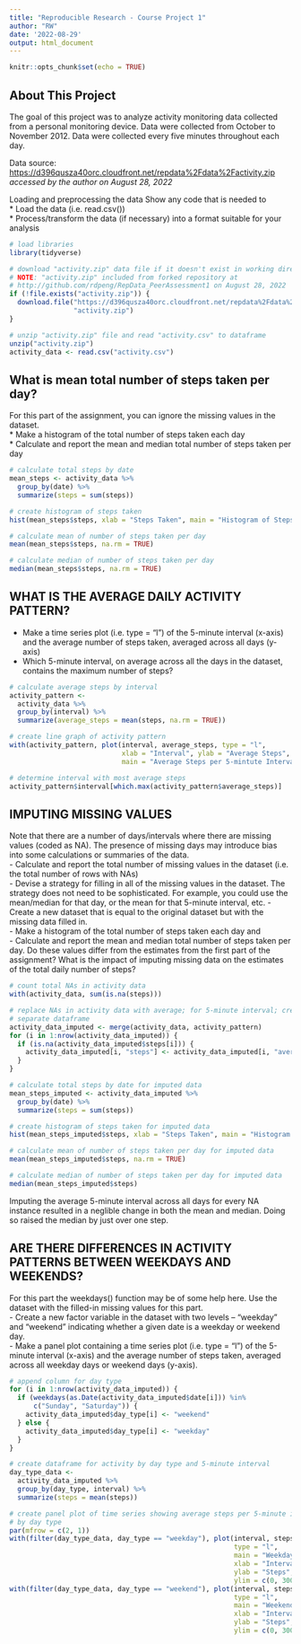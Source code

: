 ---
title: "Reproducible Research - Course Project 1"
author: "RW"
date: '2022-08-29'
output: html_document
---

```{r setup, include=FALSE}
knitr::opts_chunk$set(echo = TRUE)
```

## About This Project
The goal of this project was to analyze activity monitoring data collected from 
a personal monitoring device. Data were collected from October to November 2012.
 Data were collected every five minutes throughout each day.  
 
Data source: [https://d396qusza40orc.cloudfront.net/repdata%2Fdata%2Factivity.zip](https://d396qusza40orc.cloudfront.net/repdata%2Fdata%2Factivity.zip) \
*accessed by the author on August 28, 2022*

Loading and preprocessing the data
Show any code that is needed to \
* Load the data (i.e. read.csv())  
* Process/transform the data (if necessary) into a format suitable for your 
analysis

```{r loading_preprocessing}
# load libraries
library(tidyverse)

# download "activity.zip" data file if it doesn't exist in working directory
# NOTE: "activity.zip" included from forked repository at
# http://github.com/rdpeng/RepData_PeerAssessment1 on August 28, 2022
if (!file.exists("activity.zip")) {
  download.file("https://d396qusza40orc.cloudfront.net/repdata%2Fdata%2Factivity.zip",
                "activity.zip")
}

# unzip "activity.zip" file and read "activity.csv" to dataframe
unzip("activity.zip")
activity_data <- read.csv("activity.csv")
```

## What is mean total number of steps taken per day?
For this part of the assignment, you can ignore the missing values in the
dataset.  
* Make a histogram of the total number of steps taken each day  
* Calculate and report the mean and median total number of steps taken per day

```{r mean_steps}
# calculate total steps by date
mean_steps <- activity_data %>% 
  group_by(date) %>% 
  summarize(steps = sum(steps))

# create histogram of steps taken
hist(mean_steps$steps, xlab = "Steps Taken", main = "Histogram of Steps Taken")

# calculate mean of number of steps taken per day
mean(mean_steps$steps, na.rm = TRUE)

# calculate median of number of steps taken per day
median(mean_steps$steps, na.rm = TRUE)
```

## WHAT IS THE AVERAGE DAILY ACTIVITY PATTERN?
- Make a time series plot (i.e. type = "l") of the 5-minute interval (x-axis) 
and the average number of steps taken, averaged across all days (y-axis)  
- Which 5-minute interval, on average across all the days in the dataset, 
contains the maximum number of steps?

```{r activity_pattern}
# calculate average steps by interval
activity_pattern <-
  activity_data %>% 
  group_by(interval) %>% 
  summarize(average_steps = mean(steps, na.rm = TRUE))

# create line graph of activity pattern
with(activity_pattern, plot(interval, average_steps, type = "l", 
                            xlab = "Interval", ylab = "Average Steps", 
                            main = "Average Steps per 5-mintute Interval"))

# determine interval with most average steps
activity_pattern$interval[which.max(activity_pattern$average_steps)]
```

## IMPUTING MISSING VALUES
Note that there are a number of days/intervals where there are missing values
(coded as NA). The presence of missing days may introduce bias into some
calculations or summaries of the data.  
- Calculate and report the total number of missing values in the dataset (i.e. 
the total number of rows with NAs)  
- Devise a strategy for filling in all of the missing values in the dataset.
 The strategy does not need to be sophisticated. For example, you could use the 
 mean/median for that day, or the mean for that 5-minute interval, etc.
- Create a new dataset that is equal to the original dataset but with the 
missing data filled in.  
- Make a histogram of the total number of steps taken each day and  
- Calculate and report the mean and median total number of steps taken per day.
 Do these values differ from the estimates from the first part of the 
 assignment? What is the impact of imputing missing data on the estimates of 
 the total daily number of steps?  

```{r imputation}
# count total NAs in activity data
with(activity_data, sum(is.na(steps)))

# replace NAs in activity data with average; for 5-minute interval; create as a
# separate dataframe
activity_data_imputed <- merge(activity_data, activity_pattern)
for (i in 1:nrow(activity_data_imputed)) {
  if (is.na(activity_data_imputed$steps[i])) {
    activity_data_imputed[i, "steps"] <- activity_data_imputed[i, "average_steps"]
  }
}

# calculate total steps by date for imputed data
mean_steps_imputed <- activity_data_imputed %>% 
  group_by(date) %>% 
  summarize(steps = sum(steps))

# create histogram of steps taken for imputed data
hist(mean_steps_imputed$steps, xlab = "Steps Taken", main = "Histogram of Steps Taken (imputed)")

# calculate mean of number of steps taken per day for imputed data
mean(mean_steps_imputed$steps, na.rm = TRUE)

# calculate median of number of steps taken per day for imputed data
median(mean_steps_imputed$steps)
```

Imputing the average 5-minute interval across all days for every NA instance
resulted in a neglible change in both the mean and median. Doing so raised the
median by just over one step.

## ARE THERE DIFFERENCES IN ACTIVITY PATTERNS BETWEEN WEEKDAYS AND WEEKENDS?
For this part the weekdays() function may be of some help here. Use the dataset 
with the filled-in missing values for this part.  
- Create a new factor variable in the dataset with two levels -- "weekday" and 
"weekend" indicating whether a given date is a weekday or weekend day. \
- Make a panel plot containing a time series plot (i.e. type = "l") of the 
5-minute interval (x-axis) and the average number of steps taken, averaged
across all weekday days or weekend days (y-axis).

```{r day_type}
# append column for day type
for (i in 1:nrow(activity_data_imputed)) {
  if (weekdays(as.Date(activity_data_imputed$date[i])) %in% 
      c("Sunday", "Saturday")) {
    activity_data_imputed$day_type[i] <- "weekend"
  } else {
    activity_data_imputed$day_type[i] <- "weekday"
  }
}

# create dataframe for activity by day type and 5-minute interval
day_type_data <-
  activity_data_imputed %>% 
  group_by(day_type, interval) %>% 
  summarize(steps = mean(steps))

# create panel plot of time series showing average steps per 5-minute interval
# by day type
par(mfrow = c(2, 1))
with(filter(day_type_data, day_type == "weekday"), plot(interval, steps,
                                                        type = "l",
                                                        main = "Weekdays",
                                                        xlab = "Interval", 
                                                        ylab = "Steps",
                                                        ylim = c(0, 300)))
with(filter(day_type_data, day_type == "weekend"), plot(interval, steps,
                                                        type = "l",
                                                        main = "Weekends",
                                                        xlab = "Interval", 
                                                        ylab = "Steps",
                                                        ylim = c(0, 300)))
```

